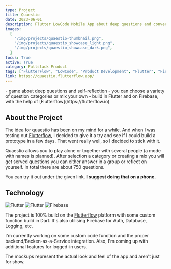 ```yaml
---
type: Project
title: Quaestio
date: 2023-06-01
description: Flutter LowCode Mobile App about deep questions and conversation starters.
images:
  [
    "/img/projects/quaestio-thumbnail.png",
    "/img/projects/quaestio_showcase_light.png",
    "/img/projects/quaestio_showcase_dark.png",
  ]
focus: True
active: True
category: Fullstack Product
tags: ["FlutterFlow", "LowCode", "Product Development", "Flutter", "Firebase"]
link: https://quaestio.flutterflow.app/
---
```


<Callout>
    - game about deep questions and self-reflection
    - you can choose a variety of question categories or mix your own
    - build in Flutter and on Firebase, with the help of [Flutterflow](https://flutterflow.io)
</Callout>

## About the Project

The idea for quaestio has been on my mind for a while. And when I was testing out [Flutterflow](https://flutterflow.io), I decided to give it a try and see if I could build a prototype in a few days. That went really well, so I decided to stick with it.

Quaestio allows you to play alone or together with several people (a mode with names is planned). After selection a category or creating a mix you will get served questions you can either answer in a group or reflect on yourself. In total there are about 750 questions.

You can try it out under the given link, **I suggest doing that on a phone.**

## Technology
<ProjectTech>
  <Link href="https://flutter.dev/">
    <img
      src="https://img.shields.io/badge/Flutter-02569B?style=for-the-badge&logo=flutter&logoColor=white"
      alt="Flutter"
      className="rounded-sm"
    />
  </Link>
    <Link href="https://flutterflow.io/">
    <img
      src="https://custom-icon-badges.demolab.com/badge/flutterflow-FFFFFF?style=for-the-badge&logoColor=black&logo=flutterflow"
      alt="Flutter"
      className="rounded-sm"
    />
  </Link>
  <Link href="https://firebase.com">
      <img
      src="https://img.shields.io/badge/firebase-ffca28?style=for-the-badge&logo=firebase&logoColor=black"
      alt="Firebase"
      className="rounded-sm"
    />
  </Link>
</ProjectTech>

The project is 100% build on the [Flutterflow](https://flutterflow.io) platform with some custom function build in Dart. It's also utilising Firebase for Auth, Database, Logging, etc.

I'm currently working on some custom code function and the proper backend/Backen-as-a-Service integration. Also, I'm coming up with additional features for logged-in users.

The mockups represent the actual look and feel of the app and aren't just for show.

